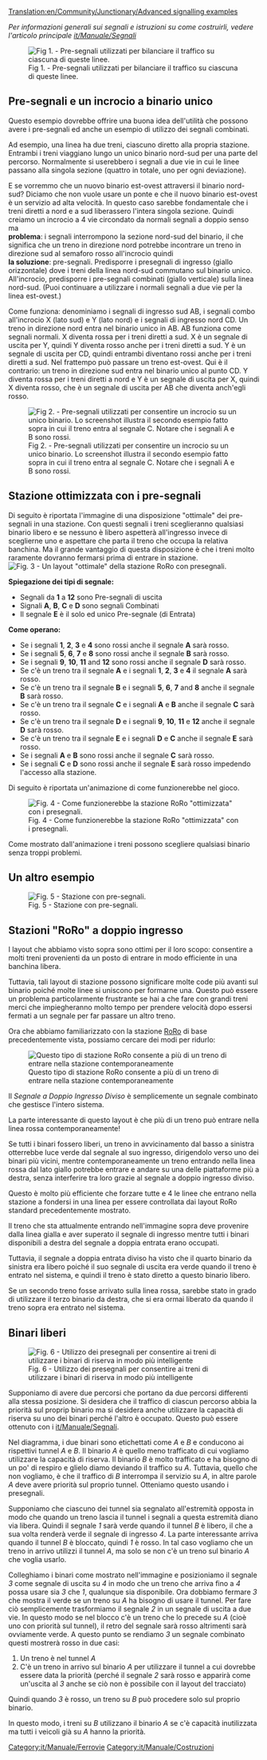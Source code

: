 [[Translation:en/Community/Junctionary/Advanced signalling examples]]

''Per informazioni generali sui segnali e istruzioni su come costruirli, vedere l'articolo principale [[it/Manuale/Segnali]]''

[[File:en/Community/Junctionary/Presig3.png|center|frame|Fig 1. - Pre-segnali utilizzati per bilanciare il traffico su ciascuna di queste linee.]]

==Pre-segnali e un incrocio a binario unico==
Questo esempio dovrebbe offrire una buona idea dell'utilità che possono avere i pre-segnali ed anche un esempio di utilizzo dei segnali combinati.

Ad esempio, una linea ha due treni, ciascuno diretto alla propria stazione. Entrambi i treni viaggiano lungo un unico binario nord-sud per una parte del percorso. Normalmente si userebbero i segnali a due vie in cui le linee passano alla singola sezione (quattro in totale, uno per ogni deviazione).

E se vorremmo che un nuovo binario est-ovest attraversi il binario nord-sud? Diciamo che non vuole usare un ponte e che il nuovo binario est-ovest è un servizio ad alta velocità. In questo caso sarebbe fondamentale che i treni diretti a nord e a sud liberassero l'intera singola sezione. Quindi creiamo un incrocio a 4 vie circondato da normali segnali a doppio senso ma<br /> 
'''problema''': i segnali interrompono la sezione nord-sud del binario, il che significa che un treno in direzione nord potrebbe incontrare un treno in direzione sud al semaforo rosso all'incrocio quindi<br />
'''la soluzione''': pre-segnali. Predisporre i presegnali di ingresso (giallo orizzontale) dove i treni della linea nord-sud commutano sul binario unico. All'incrocio, predisporre i pre-segnali combinati (giallo verticale) sulla linea nord-sud. (Puoi continuare a utilizzare i normali segnali a due vie per la linea est-ovest.)

Come funziona: denominiamo i segnali di ingresso sud AB, i segnali combo all'incrocio X (lato sud) e Y (lato nord) e i segnali di ingresso nord CD. Un treno in direzione nord entra nel binario unico in AB. AB funziona come segnali normali. X diventa rossa per i treni diretti a sud. X è un segnale di uscita per Y, quindi Y diventa rosso anche per i treni diretti a sud. Y è un segnale di uscita per CD, quindi entrambi diventano rossi anche per i treni diretti a sud. Nel frattempo può passare un treno est-ovest. Qui è il contrario: un treno in direzione sud entra nel binario unico al punto CD. Y diventa rossa per i treni diretti a nord e Y è un segnale di uscita per X, quindi X diventa rosso, che è un segnale di uscita per AB che diventa anch'egli rosso.

[[File:en/Community/Junctionary/Presig single sect.png|center|frame|Fig 2. - Pre-segnali utilizzati per consentire un incrocio su un unico binario. Lo screenshot illustra il secondo esempio fatto sopra in cui il treno entra al segnale C. Notare che i segnali A e B sono rossi.]]

==Stazione ottimizzata con i pre-segnali==
Di seguito è riportata l'immagine di una disposizione "ottimale" dei pre-segnali in una stazione.
Con questi segnali i treni sceglieranno qualsiasi binario libero e se nessuno è libero aspetterà all'ingresso invece di sceglierne uno e aspettare che parta il treno che occupa la relativa banchina. Ma il grande vantaggio di questa disposizione è che i treni molto raramente dovranno fermarsi prima di entrare in stazione.
[[File:en/Community/Junctionary/Station presigs explained more.png|center|frame|Fig. 3 - Un layout "ottimale" della stazione RoRo con presegnali.]]

'''Spiegazione dei tipi di segnale:'''
* Segnali da '''1''' a '''12''' sono Pre-segnali di uscita
* Signali '''A''', '''B''', '''C''' e '''D''' sono segnali Combinati
* Il segnale '''E''' è il solo ed unico Pre-segnale  (di Entrata)

'''Come operano:'''
* Se i segnali '''1''', '''2''', '''3''' e '''4''' sono rossi anche il segnale '''A''' sarà rosso.
* Se i segnali '''5''', '''6''', '''7''' e '''8''' sono rossi anche il segnale '''B''' sarà rosso.
* Se i segnali '''9''', '''10''', '''11''' and '''12''' sono rossi anche il segnale '''D''' sarà rosso.
* Se c'è un treno tra il segnale '''A''' e i segnali '''1''', '''2''', '''3''' e '''4''' il segnale '''A''' sarà rosso.
* Se c'è un treno tra il segnale '''B''' e i segnali '''5''', '''6''', '''7''' and '''8''' anche il segnale '''B''' sarà rosso.
* Se c'è un treno tra il segnale '''C''' e i segnali '''A''' e '''B''' anche il segnale '''C''' sarà rosso.
* Se c'è un treno tra il segnale '''D''' e i segnali '''9''', '''10''', '''11''' e '''12''' anche il segnale '''D''' sarà rosso.
* Se c'è un treno tra il segnale '''E''' e i segnali '''D''' e '''C''' anche il segnale '''E''' sarà rosso.
* Se i segnali '''A''' e '''B''' sono rossi anche il segnale '''C''' sarà rosso.
* Se i segnali '''C''' e '''D''' sono rossi anche il segnale '''E''' sarà rosso impedendo l'accesso alla stazione.


Di seguito è riportata un'animazione di come funzionerebbe nel gioco.

[[File:en/Community/Junctionary/Presigs.gif|center|frame|Fig. 4 - Come funzionerebbe la stazione RoRo "ottimizzata" con i presegnali.]]


Come mostrato dall'animazione i treni possono scegliere qualsiasi binario senza troppi problemi.

[[Category:it/Manuale/Ferrovie]]
[[Category:it/Manuale/Costruzioni]]

==Un altro esempio==
[[File:en/Community/Junctionary/Station Leave.jpeg|center|frame|Fig. 5 - Stazione con pre-segnali.]]

==Stazioni "RoRo" a doppio ingresso==
I layout che abbiamo visto sopra sono ottimi per il loro scopo: consentire a molti treni provenienti da un posto di entrare in modo efficiente in una banchina libera.

Tuttavia, tali layout di stazione possono significare molte code più avanti sul binario poiché molte linee si uniscono per formarne una. Questo può essere un problema particolarmente frustrante se hai a che fare con grandi treni merci che impiegheranno molto tempo per prendere velocità dopo essersi fermati a un segnale per far passare un altro treno.

Ora che abbiamo familiarizzato con la stazione [[it/Manuale/Stazione ferroviaria#stazione-a-senso-unico|RoRo]] di base precedentemente vista, possiamo cercare dei modi per ridurlo:



[[File:en/Community/Junctionary/Doubleentryexplained.png|frame|Questo tipo di stazione RoRo consente a più di un treno di entrare nella stazione contemporaneamente]]

Il ''Segnale a Doppio Ingresso Diviso'' è semplicemente un segnale combinato che gestisce l'intero sistema.

La parte interessante di questo layout è che più di un treno può entrare nella linea rossa contemporaneamente!

Se tutti i binari fossero liberi, un treno in avvicinamento dal basso a sinistra otterrebbe luce verde dal segnale al suo ingresso, dirigendolo verso uno dei binari più vicini, mentre contemporaneamente un treno entrando nella linea rossa dal lato giallo potrebbe entrare e andare su una delle piattaforme più a destra, senza interferire tra loro grazie al segnale a doppio ingresso diviso.

Questo è molto più efficiente che forzare tutte e 4 le linee che entrano nella stazione a fondersi in una linea per essere controllata dai layout RoRo standard precedentemente mostrato.

Il treno che sta attualmente entrando nell'immagine sopra deve provenire dalla linea gialla e aver superato il segnale di ingresso mentre tutti i binari disponibili a destra del segnale a doppia entrata erano occupati.

Tuttavia, il segnale a doppia entrata diviso ha visto che il quarto binario da sinistra era libero poiché il suo segnale di uscita era verde quando il treno è entrato nel sistema, e quindi il treno è stato diretto a questo binario libero.

Se un secondo treno fosse arrivato sulla linea rossa, sarebbe stato in grado di utilizzare il terzo binario da destra, che si era ormai liberato da quando il treno sopra era entrato nel sistema.

==Binari liberi==
[[File:en/Community/Junctionary/SpareTunnel.png|frame|Fig. 6 - Utilizzo dei presegnali per consentire ai treni di utilizzare i binari di riserva in modo più intelligente]]

Supponiamo di avere due percorsi che portano da due percorsi differenti alla stessa posizione. Si desidera che il traffico di ciascun percorso abbia la priorità sul proprip binario ma si desidera anche utilizzare la capacità di riserva su uno dei binari perché l'altro è occupato. Questo può essere ottenuto con i [[it/Manuale/Segnali]].

Nel diagramma, i due binari sono etichettati come ''A'' e ''B'' e conducono ai rispettivi tunnel ''A'' e ''B''. Il binario ''A'' è quello meno trafficato di cui vogliamo utilizzare la capacità di riserva. Il binario ''B'' è molto trafficato e ha bisogno di un po' di respiro e glielo diamo deviando il traffico su ''A''. Tuttavia, quello che non vogliamo, è che il traffico di ''B'' interrompa il servizio su ''A'', in altre parole ''A'' deve avere priorità sul proprio tunnel. Otteniamo questo usando i presegnali.

Supponiamo che ciascuno dei tunnel sia segnalato all'estremità opposta in modo che quando un treno lascia il tunnel i segnali a questa estremità diano via libera. Quindi il segnale ''1'' sarà verde quando il tunnel ''B'' è libero, il che a sua volta renderà verde il segnale di ingresso ''4''. La parte interessante arriva quando il tunnel ''B'' è bloccato, quindi ''1'' è rosso. In tal caso vogliamo che un treno in arrivo utilizzi il tunnel ''A'', ma solo se non c'è un treno sul binario ''A'' che voglia usarlo. 

Colleghiamo i binari come mostrato nell'immagine e posizioniamo il segnale ''3'' come segnale di uscita su ''4'' in modo che un treno che arriva fino a ''4'' possa usare sia ''3'' che ''1'', qualunque sia disponibile. Ora dobbiamo fermare ''3'' che mostra il verde se un treno su ''A'' ha bisogno di usare il tunnel. Per fare ciò semplicemente trasformiamo il segnale ''2'' in un segnale di uscita a due vie. In questo modo se nel blocco c'è un treno che lo precede su ''A'' (cioè uno con priorità sul tunnel), il retro del segnale sarà rosso altrimenti sarà ovviamente verde. A questo punto se rendiamo ''3'' un segnale combinato questi mostrerà rosso in due casi:
# Un treno è nel tunnel ''A''
# C'è un treno in arrivo sul binario ''A'' per utilizzare il tunnel a cui dovrebbe essere data la priorità (perché il segnale ''2'' sarà rosso e apparirà come un'uscita al ''3'' anche se ciò non è possibile con il layout del tracciato)
Quindi quando ''3'' è rosso, un treno su ''B'' può procedere solo sul proprio binario.

In questo modo, i treni su ''B'' utilizzano il binario ''A'' se c'è capacità inutilizzata ma tutti i veicoli già su ''A'' hanno la priorità.